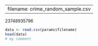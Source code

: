 
---
  filename: crime_random_sample.csv
---
23748935796
```r
data <- read.csv(params$filename)
head(data)
# my comment
```

